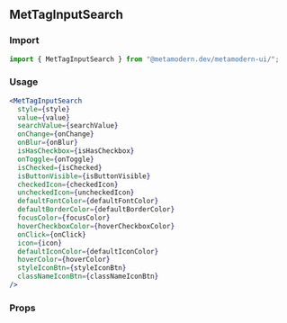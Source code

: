 <!--- MetTagInputSearch.stories.mdx -->


<Meta title="MDX/MetTagInputSearch" component={MetTagInputSearch} />

## MetTagInputSearch

### Import

```jsx
import { MetTagInputSearch } from "@metamodern.dev/metamodern-ui/";
```

### Usage

```jsx
<MetTagInputSearch
  style={style}
  value={value}
  searchValue={searchValue}
  onChange={onChange}
  onBlur={onBlur}
  isHasCheckbox={isHasCheckbox}
  onToggle={onToggle}
  isChecked={isChecked}
  isButtonVisible={isButtonVisible}
  checkedIcon={checkedIcon}
  uncheckedIcon={uncheckedIcon}
  defaultFontColor={defaultFontColor}
  defaultBorderColor={defaultBorderColor}
  focusColor={focusColor}
  hoverCheckboxColor={hoverCheckboxColor}
  onClick={onClick}
  icon={icon}
  defaultIconColor={defaultIconColor}
  hoverColor={hoverColor}
  styleIconBtn={styleIconBtn}
  classNameIconBtn={classNameIconBtn}
/>
```

### Props

<ArgsTable of={MetTagInputSearch} />
